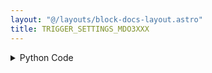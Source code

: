 ```yaml
---
layout: "@/layouts/block-docs-layout.astro"
title: TRIGGER_SETTINGS_MDO3XXX
---
```



<PythonDocsDisplay docstring={docstring} />
<AppDisplay app={app} />

<details>
<summary>Python Code</summary>
```python
from flojoy import flojoy, DataContainer, TextBlob, VisaConnection
from typing import Optional, Literal


@flojoy(inject_connection=True)
def TRIGGER_SETTINGS_MDO3XXX(
    connection: VisaConnection,
    query_set: Literal["query", "set"] = "query",
    edge_couplings: Literal[
        "unchanged", "ac", "dc", "hfrej", "lfrej", "noiserej"
    ] = "unchanged",
    trigger_types: Literal["unchanged", "edge", "logic", "pulse"] = "unchanged",
    edge_slope: Literal["unchanged", "rise", "fall", "either"] = "unchanged",
    default: Optional[DataContainer] = None,
) -> TextBlob:
    """The TRIGGER_SETTINGS_MDO3XXX node sets advanced trigger settings.

    Note that "unchanged" will leave the settings unchanged.

    Requires a CONNECTION_MDO3XXX node at the start of the app to connect with
    the instrument. The VISA address will then be listed under 'connection'.

    This node should also work with compatible Tektronix scopes (untested):
    MDO4xxx, MSO4xxx, and DPO4xxx.

    Parameters
    ----------
    connection: VisaConnection
        The VISA address (requires the CONNECTION_MDO3XXX node).
    query_set: str
        Whether to query or set the triggering channel.
    edge_couplings: str
        Set the trigger edge coupling type.
    trigger_types: str
        Set to trigger on edge, logic, or pulses.
    edge_slope: str
        Set to trigger on positive, negative, or either slopes.

    Returns
    -------
    DataContainer
        TextBlob: Summary of trigger settings.
    """

    tek = connection.get_handle()

    match query_set:
        case "query":
            edge_couplings = tek.trigger.edge_coupling()
            trigger_types = tek.trigger.type()
            edge_slope = tek.trigger.edge_slope()

        case "set":
            if edge_couplings != "unchanged":
                edge_couplings = tek.trigger.edge_coupling()
            if trigger_types != "unchanged":
                tek.trigger.type(trigger_types)
            if edge_slope != "unchanged":
                tek.trigger.edge_slope(edge_slope)

    s = str(
        f"Edge coupling: {edge_couplings},\n"
        f"Trigger type: {trigger_types},\n"
        f"Edge slope: {edge_slope}"
    )

    return TextBlob(text_blob=s)

```
[Find this Flojoy Block on GitHub](https://github.com/flojoy-ai/blocks/blob/main/blocks/IO/INSTRUMENTS/OSCILLOSCOPES/TEKTRONIX/MDO3XXX/ADVANCED/TRIGGER_SETTINGS_MDO3XXX/TRIGGER_SETTINGS_MDO3XXX.py)
</details>


## Example
